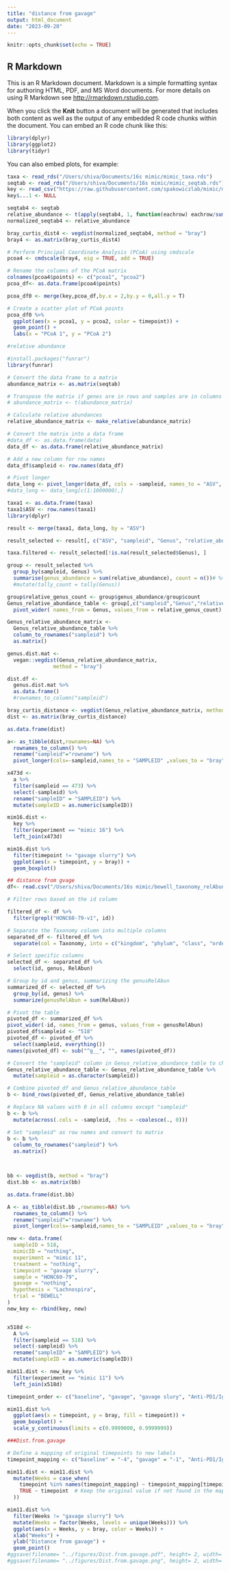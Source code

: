 ```yaml
---
title: "distance from gavage"
output: html_document
date: "2023-09-20"
---
```


```r
knitr::opts_chunk$set(echo = TRUE)
```

## R Markdown

This is an R Markdown document. Markdown is a simple formatting syntax for authoring HTML, PDF, and MS Word documents. For more details on using R Markdown see <http://rmarkdown.rstudio.com>.

When you click the **Knit** button a document will be generated that includes both content as well as the output of any embedded R code chunks within the document. You can embed an R code chunk like this:

```r
library(dplyr)
library(ggplot2)
library(tidyr)
```


You can also embed plots, for example:

```r
taxa <- read_rds("/Users/shiva/Documents/16s mimic/mimic_taxa.rds")
seqtab <- read_rds("/Users/shiva/Documents/16s mimic/mimic_seqtab.rds")
key <- read_csv("https://raw.githubusercontent.com/spakowiczlab/mimic/master/data/mimic16S-key.csv")
key$...1 <- NULL
```
 
```r
seqtab4 <- seqtab
relative_abundance <- t(apply(seqtab4, 1, function(eachrow) eachrow/sum(eachrow)))
normalized_seqtab4 <- relative_abundance

bray_curtis_dist4 <- vegdist(normalized_seqtab4, method = "bray")
bray4 <- as.matrix(bray_curtis_dist4)

# Perform Principal Coordinate Analysis (PCoA) using cmdscale
pcoa4 <- cmdscale(bray4, eig = TRUE, add = TRUE)

# Rename the columns of the PCoA matrix
colnames(pcoa4$points) <- c("pcoa1", "pcoa2")
pcoa_df<- as.data.frame(pcoa4$points)

pcoa_df0 <- merge(key,pcoa_df,by.x = 2,by.y = 0,all.y = T)

# Create a scatter plot of PCoA points
pcoa_df0 %>%
  ggplot(aes(x = pcoa1, y = pcoa2, color = timepoint)) +
  geom_point() +
  labs(x = "PCoA 1", y = "PCoA 2")
```
```r
#relative abundance

#install.packages("funrar")
library(funrar)

# Convert the data frame to a matrix 
abundance_matrix <- as.matrix(seqtab)

# Transpose the matrix if genes are in rows and samples are in columns
# abundance_matrix <- t(abundance_matrix)

# Calculate relative abundances 
relative_abundance_matrix <- make_relative(abundance_matrix)
```
 
```r
# Convert the matrix into a data frame
#data_df <- as.data.frame(data)
data_df <- as.data.frame(relative_abundance_matrix)

# Add a new column for row names
data_df$sampleid <- row.names(data_df)

# Pivot longer
data_long <- pivot_longer(data_df, cols = -sampleid, names_to = "ASV", values_to = "relative_abundance")
#data_long <- data_long[c(1:1000000),]

taxa1 <- as.data.frame(taxa)
taxa1$ASV <- row.names(taxa1)
library(dplyr)

result <- merge(taxa1, data_long, by = "ASV")

result_selected <- result[, c("ASV", "sampleid", "Genus", "relative_abundance")]

taxa.filtered <- result_selected[!is.na(result_selected$Genus), ]

```

```r
group <- result_selected %>%
  group_by(sampleid, Genus) %>%
  summarise(genus_abundance = sum(relative_abundance), count = n())# %>%
  #mutate(tally_count = tally(Genus))
```

```r
group$relative_genus_count <- group$genus_abundance/group$count
Genus_relative_abundance_table <- group[,c("sampleid","Genus","relative_genus_count")] %>% 
  pivot_wider( names_from = Genus, values_from = relative_genus_count)

Genus_relative_abundance_matrix <- 
  Genus_relative_abundance_table %>%
  column_to_rownames("sampleid") %>%
  as.matrix()

genus.dist.mat <- 
  vegan::vegdist(Genus_relative_abundance_matrix,
               method = "bray")

dist.df <- 
  genus.dist.mat %>%
  as.data.frame() 
  #rownames_to_column("sampleid")
```

```r
bray_curtis_distance <- vegdist(Genus_relative_abundance_matrix, method = "bray")
dist <- as.matrix(bray_curtis_distance)

as.data.frame(dist)

a<- as_tibble(dist,rownames=NA) %>%
  rownames_to_column() %>%
  rename("sampleid"="rowname") %>%
  pivot_longer(cols=-sampleid,names_to = "SAMPLEID" ,values_to = "bray")
```

```r
x473d <- 
  a %>%
  filter(sampleid == 473) %>%
  select(-sampleid) %>%
  rename("sampleID" = "SAMPLEID") %>%
  mutate(sampleID = as.numeric(sampleID))

mim16.dist <- 
  key %>%
  filter(experiment == "mimic 16") %>%
  left_join(x473d)

mim16.dist %>%
  filter(timepoint != "gavage slurry") %>%
  ggplot(aes(x = timepoint, y = bray)) +
  geom_boxplot()
```

```r
## distance from gvage
df<- read.csv("/Users/shiva/Documents/16s mimic/bewell_taxonomy_relAbun.csv")

# Filter rows based on the id column

filtered_df <- df %>%
  filter(grepl("HONC60-79-v1", id))

# Separate the Taxonomy column into multiple columns
separated_df <- filtered_df %>%
  separate(col = Taxonomy, into = c("kingdom", "phylum", "class", "order", "family", "genus", "species"), sep = "\\|")

# Select specific columns
selected_df <- separated_df %>%
  select(id, genus, RelAbun)

# Group by id and genus, summarizing the genusRelAbun
summarized_df <- selected_df %>%
  group_by(id, genus) %>%
  summarize(genusRelAbun = sum(RelAbun))

# Pivot the table
pivoted_df <- summarized_df %>%
pivot_wider(-id, names_from = genus, values_from = genusRelAbun) 
pivoted_df$sampleid <- "518"
pivoted_df <- pivoted_df %>%
  select(sampleid, everything()) 
names(pivoted_df) <- sub("^g__", "", names(pivoted_df))

# Convert the "sampleid" column in Genus_relative_abundance_table to character
Genus_relative_abundance_table <- Genus_relative_abundance_table %>%
  mutate(sampleid = as.character(sampleid))

# Combine pivoted_df and Genus_relative_abundance_table
b <- bind_rows(pivoted_df, Genus_relative_abundance_table)

# Replace NA values with 0 in all columns except "sampleid"
b <- b %>%
  mutate(across(.cols = -sampleid, .fns = ~coalesce(., 0)))

# Set "sampleid" as row names and convert to matrix
b <- b %>%
  column_to_rownames("sampleid") %>%
  as.matrix()



bb <- vegdist(b, method = "bray")
dist.bb <- as.matrix(bb)

as.data.frame(dist.bb)

A <- as_tibble(dist.bb ,rownames=NA) %>%
  rownames_to_column() %>%
  rename("sampleid"="rowname") %>%
  pivot_longer(cols=-sampleid,names_to = "SAMPLEID" ,values_to = "bray")

new <- data.frame(
  sampleID = 518,
  mimicID = "nothing",
  experiment = "mimic 11",
  treatment = "nothing",
  timepoint = "gavage slurry",
  sample = "HONC60-79",
  gavage = "nothing",
  hypothesis = "Lachnospira",
  trial = "BEWELL"
)
new_key <- rbind(key, new)


x518d <- 
  A %>% 
  filter(sampleid == 518) %>%
  select(-sampleid) %>%
  rename("sampleID" = "SAMPLEID") %>%
  mutate(sampleID = as.numeric(sampleID))

mim11.dist <- new_key %>%
  filter(experiment == "mimic 11") %>%
  left_join(x518d)

timepoint_order <- c("baseline", "gavage", "gavage slury", "Anti-PD1/IgG", "necropsy")

mim11.dist %>%
  ggplot(aes(x = timepoint, y = bray, fill = timepoint)) +
  geom_boxplot() +
  scale_y_continuous(limits = c(0.9999000, 0.9999999)) 

```

```r
###Dist.from.gavage

# Define a mapping of original timepoints to new labels
timepoint_mapping <- c("baseline" = "-4", "gavage" = "-1", "Anti-PD1/IgG" = "2", "necropsy" = "5")

mim11.dist <- mim11.dist %>%
  mutate(Weeks = case_when(
    timepoint %in% names(timepoint_mapping) ~ timepoint_mapping[timepoint],
    TRUE ~ timepoint  # Keep the original value if not found in the mapping
  ))

mim11.dist %>%
  filter(Weeks != "gavage slurry") %>%
  mutate(Weeks = factor(Weeks, levels = unique(Weeks))) %>%
  ggplot(aes(x = Weeks, y = bray, color = Weeks)) +
  xlab("Weeks") +
  ylab("Distance from gavage") +
  geom_point() 
#ggsave(filename= "../figures/Dist.from.gavage.pdf", height= 2, width= 4)
#ggsave(filename= "../figures/Dist.from.gavage.png", height= 2, width= 4)

```

